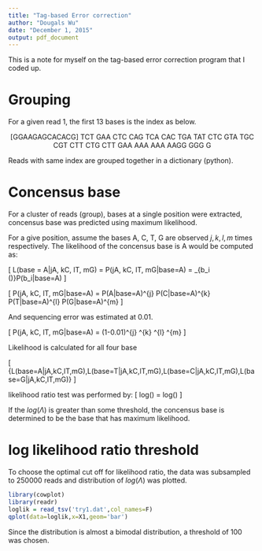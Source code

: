 ```yaml
---
title: "Tag-based Error correction"
author: "Dougals Wu"
date: "December 1, 2015"
output: pdf_document
---
```


This is a note for myself on the tag-based error correction program that I coded up. 

# Grouping

For a given read 1, the first 13 bases is the index as below.

<center>
[GGAAGAGCACACG] TCT GAA CTC CAG TCA CAC TGA TAT CTC GTA TGC CGT CTT CTG CTT GAA AAA AAA AAGG GGG G
</center>

Reads with same index are grouped together in a dictionary (python).


# Concensus base

For a cluster of reads (group), bases at a single position were extracted, concensus base was predicted using maximum likelihood.

For a give position, assume the bases A, C, T, G are observed $j, k, l, m$ times respectively.  The likelihood of the concensus base is A would be computed as:

\[
L(base = A|jA, kC, lT, mG) = P(jA, kC, lT, mG|base=A) = \prod_{b_i \in (\text{all bases})}P(b_i|base=A)
\]

\[
P(jA, kC, lT, mG|base=A) = P(A|base=A)^{j} \times P(C|base=A)^{k} \times P(T|base=A)^{l} \times P(G|base=A)^{m}
\]

And sequencing error was estimated at 0.01.

\[
P(jA, kC, lT, mG|base=A) = (1-0.01)^{j} \times 0.01^{k} \times 0.01^{l} \times 0.01^{m}
\]

Likelihood is calculated for all four base 

\[
\theta \in \{L(base=A|jA,kC,lT,mG),L(base=T|jA,kC,lT,mG),L(base=C|jA,kC,lT,mG),L(base=G|jA,kC,lT,mG)\}
\]

likelihood ratio test was performed by:
\[
log(\Lambda) = log(\frac{max(\theta)}{\sum \theta - max(\theta)})
\]

If the $log(\Lambda)$ is greater than some threshold, the concensus base is determined to be the base that has maximum likelihood.

  

# log likelihood ratio threshold

To choose the optimal cut off for likelihood ratio, the data was subsampled to 250000 reads and distribution of $log(\Lambda)$ was plotted.

```r
library(cowplot)
library(readr)
loglik = read_tsv('try1.dat',col_names=F)
qplot(data=loglik,x=X1,geom='bar')
```

Since the distribution is almost a bimodal distribution, a threshold of 100 was chosen.
